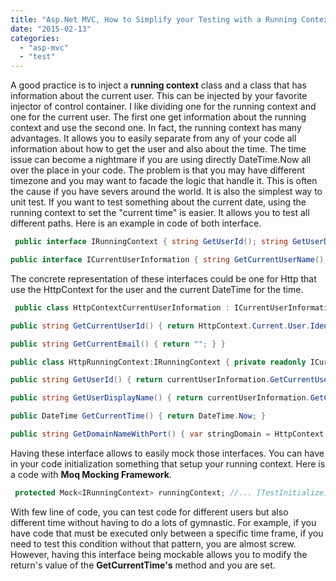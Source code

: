 ```yaml
---
title: "Asp.Net MVC, How to Simplify your Testing with a Running Contextual Class"
date: "2015-02-13"
categories: 
  - "asp-mvc"
  - "test"
---
```


A good practice is to inject a **running context** class and a class that has information about the current user. This can be injected by your favorite injector of control container. I like dividing one for the running context and one for the current user. The first one get information about the running context and use the second one. In fact, the running context has many advantages. It allows you to easily separate from any of your code all information about how to get the user and also about the time. The time issue can become a nightmare if you are using directly DateTime.Now all over the place in your code. The problem is that you may have different timezone and you may want to facade the logic that handle it. This is often the cause if you have severs around the world. It is also the simplest way to unit test. If you want to test something about the current date, using the running context to set the "current time" is easier. It allows you to test all different paths. Here is an example in code of both interface. 
```csharp
 public interface IRunningContext { string GetUserId(); string GetUserDisplayName(); DateTime GetCurrentTime(); string GetDomainNameWithPort(); }

public interface ICurrentUserInformation { string GetCurrentUserName(); string GetCurrentUserId(); string GetCurrentEmail(); } 
```

The concrete representation of these interfaces could be one for Http that use the HttpContext for the user and the current DateTime for the time. 
```csharp
 public class HttpContextCurrentUserInformation : ICurrentUserInformation { public string GetCurrentUserName() { return HttpContext.Current.User.Identity.Name; }

public string GetCurrentUserId() { return HttpContext.Current.User.Identity.GetUserId(); }

public string GetCurrentEmail() { return ""; } }

public class HttpRunningContext:IRunningContext { private readonly ICurrentUserInformation currentUserInformation; public HttpRunningContext(ICurrentUserInformation principal) { currentUserInformation = principal; }

public string GetUserId() { return currentUserInformation.GetCurrentUserId(); }

public string GetUserDisplayName() { return currentUserInformation.GetCurrentUserName(); }

public DateTime GetCurrentTime() { return DateTime.Now; }

public string GetDomainNameWithPort() { var stringDomain = HttpContext.Current.Request.Url.Authority; return stringDomain; } } 
```

Having these interface allows to easily mock those interfaces. You can have in your code initialization something that setup your running context. Here is a code with **Moq Mocking Framework**. 
```csharp
 protected Mock<IRunningContext> runningContext; //... [TestInitialize] public void InitializeBetweenTest() { runningContext = new Mock<IRunningContext>(); runningContext.Setup(d => d.GetCurrentTime()).Returns(new DateTime(2014, 03, 02)); runningContext.Setup(d => d.GetUserId()).Returns(ApplicationUser.SYSTEM_TEST_USER_ID); } 
```

With few line of code, you can test code for different users but also different time without having to do a lots of gymnastic. For example, if you have code that must be executed only between a specific time frame, if you need to test this condition without that pattern, you are almost screw. However, having this interface being mockable allows you to modify the return's value of the **GetCurrentTime's** method and you are set.

